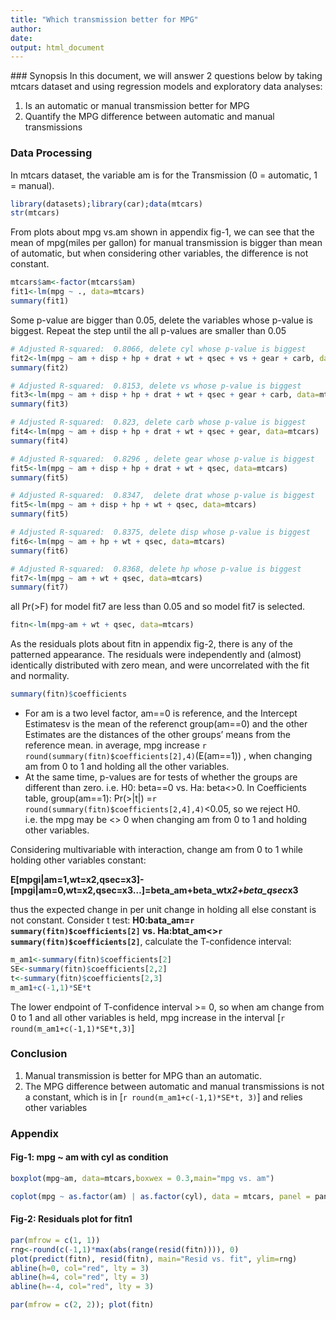 ```yaml
---
title: "Which transmission better for MPG"
author: 
date: 
output: html_document
---
```

  ### Synopsis
  In this document, we will answer 2 questions below by taking mtcars dataset and using regression models and exploratory data analyses: 
  
  1. Is an automatic or manual transmission better for MPG
2. Quantify the MPG difference between automatic and manual transmissions

### Data Processing

In mtcars dataset, the variable am is for the Transmission (0 = automatic, 1 = manual). 
```r
library(datasets);library(car);data(mtcars)
str(mtcars)
```
From plots about mpg vs.am shown in appendix fig-1, we can see that the mean of mpg(miles per gallon) for manual transmission is bigger than mean of automatic, but when considering other variables, the difference is not constant.

```r
mtcars$am<-factor(mtcars$am)
fit1<-lm(mpg ~ ., data=mtcars)
summary(fit1)
```
Some p-value are bigger than 0.05, delete the variables whose p-value is biggest. Repeat the step until the all p-values are smaller than 0.05
```r
# Adjusted R-squared:  0.8066, delete cyl whose p-value is biggest
fit2<-lm(mpg ~ am + disp + hp + drat + wt + qsec + vs + gear + carb, data=mtcars)
summary(fit2)

# Adjusted R-squared:  0.8153, delete vs whose p-value is biggest
fit3<-lm(mpg ~ am + disp + hp + drat + wt + qsec + gear + carb, data=mtcars)
summary(fit3)

# Adjusted R-squared:  0.823, delete carb whose p-value is biggest
fit4<-lm(mpg ~ am + disp + hp + drat + wt + qsec + gear, data=mtcars)
summary(fit4)

# Adjusted R-squared:  0.8296 , delete gear whose p-value is biggest
fit5<-lm(mpg ~ am + disp + hp + drat + wt + qsec, data=mtcars)
summary(fit5)

# Adjusted R-squared:  0.8347,  delete drat whose p-value is biggest
fit5<-lm(mpg ~ am + disp + hp + wt + qsec, data=mtcars)
summary(fit5)

# Adjusted R-squared:  0.8375, delete disp whose p-value is biggest
fit6<-lm(mpg ~ am + hp + wt + qsec, data=mtcars)
summary(fit6)

# Adjusted R-squared:  0.8368, delete hp whose p-value is biggest
fit7<-lm(mpg ~ am + wt + qsec, data=mtcars)
summary(fit7)
```

all Pr(>F) for model fit7 are less than 0.05 and so model fit7 is selected.  
```r
fitn<-lm(mpg~am + wt + qsec, data=mtcars)
```

As the residuals plots about fitn in appendix fig-2, there is any of the patterned appearance. The residuals were independently and (almost) identically distributed with zero mean, and were uncorrelated with the fit and normality.

```r
summary(fitn)$coefficients
```

* For am is a two level factor, am==0 is reference, and the Intercept Estimatesv is the mean of the referenct group(am==0) and the other Estimates are the distances of the other groups' means from the reference mean. in average, mpg increase `r round(summary(fitn)$coefficients[2],4)`(E(am==1)) , when changing am from 0 to 1 and holding all the other variables. 
* At the same time, p-values are for tests of whether the groups are different than zero. i.e. H0: beta==0 vs. Ha: beta<>0. In Coefficients table, group(am==1): Pr(>|t|) =`r round(summary(fitn)$coefficients[2,4],4)`<0.05, so we reject H0. i.e. the mpg may be <> 0 when changing am from 0 to 1 and holding other variables.

Considering multivariable with interaction, change am from 0 to 1 while holding other variables constant:

**E[mpgi|am=1,wt=x2,qsec=x3]-[mpgi|am=0,wt=x2,qsec=x3...]=beta_am+beta_wt*x2+beta_qsec*x3**

thus the expected change in per unit change in holding all else constant is not constant. 
Consider t test: **H0:bata_am=`r summary(fitn)$coefficients[2]` vs. Ha:btat_am<>`r summary(fitn)$coefficients[2]`**, calculate the T-confidence interval:
```r
m_am1<-summary(fitn)$coefficients[2]
SE<-summary(fitn)$coefficients[2,2]
t<-summary(fitn)$coefficients[2,3]
m_am1+c(-1,1)*SE*t
```
The lower endpoint of T-confidence interval >= 0, so when am change from 0 to 1 and all other variables is held, mpg increase in the interval [`r round(m_am1+c(-1,1)*SE*t,3) `]

### Conclusion
1. Manual transmission is better for MPG than an automatic.
2. The MPG difference between automatic and manual transmissions is not a constant,  which is in [`r round(m_am1+c(-1,1)*SE*t, 3)`] and relies other variables 

### Appendix 
#### Fig-1: mpg ~ am with  cyl as condition
```r
boxplot(mpg~am, data=mtcars,boxwex = 0.3,main="mpg vs. am")
```
```r
coplot(mpg ~ as.factor(am) | as.factor(cyl), data = mtcars, panel = panel.smooth,row=1)
```

#### Fig-2: Residuals plot for fitn1
```r
par(mfrow = c(1, 1))
rng<-round(c(-1,1)*max(abs(range(resid(fitn)))), 0)
plot(predict(fitn), resid(fitn), main="Resid vs. fit", ylim=rng)
abline(h=0, col="red", lty = 3)
abline(h=4, col="red", lty = 3)
abline(h=-4, col="red", lty = 3)
```
```r
par(mfrow = c(2, 2)); plot(fitn)
```
